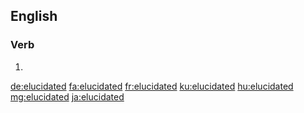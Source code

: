 ==English==

===Verb===
{{head|en|verb form}}

# {{en-past of|elucidate}}

[[de:elucidated]]
[[fa:elucidated]]
[[fr:elucidated]]
[[ku:elucidated]]
[[hu:elucidated]]
[[mg:elucidated]]
[[ja:elucidated]]